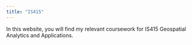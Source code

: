```yaml
---
title: "IS415"
---
```


In this website, you will find my relevant coursework for IS415 Geospatial Analytics and Applications.
